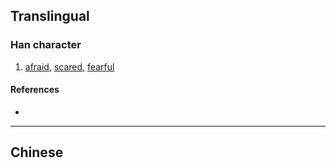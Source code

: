 {{also|懾}}
==Translingual==

===Han character===
{{Han char|rn=61|rad=心|as=10|sn=13|four=|canj=心尸十水 (PSJE)|ids=⿰[[忄]][[聂]]}}

# [[afraid]], [[scared]], [[fearful]]

====References====
* {{Han ref|kx=0398.261|hdz=42335.170|uh=6151|ud=24913}}

----
==Chinese==
{{zh-see|懾}}
